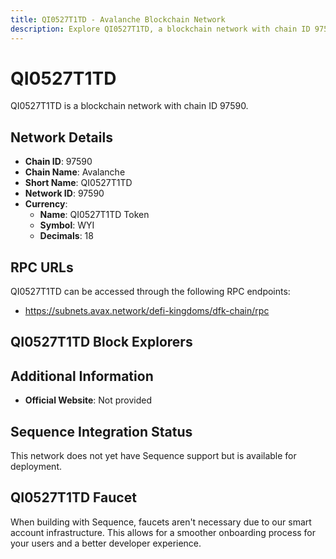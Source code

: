 ```yaml
--- 
title: QI0527T1TD - Avalanche Blockchain Network
description: Explore QI0527T1TD, a blockchain network with chain ID 97590. Learn about its native currency, QI0527T1TD Token, and how to interact with the network.
---
```


# QI0527T1TD

QI0527T1TD is a blockchain network with chain ID 97590.

## Network Details

- **Chain ID**: 97590
- **Chain Name**: Avalanche
- **Short Name**: QI0527T1TD
- **Network ID**: 97590
- **Currency**: 
  - **Name**: QI0527T1TD Token
  - **Symbol**: WYI
  - **Decimals**: 18

## RPC URLs

QI0527T1TD can be accessed through the following RPC endpoints:

- https://subnets.avax.network/defi-kingdoms/dfk-chain/rpc

## QI0527T1TD Block Explorers



## Additional Information

- **Official Website**: Not provided

## Sequence Integration Status

This network does not yet have Sequence support but is available for deployment.

## QI0527T1TD Faucet

When building with Sequence, faucets aren't necessary due to our smart account infrastructure. This allows for a smoother onboarding process for your users and a better developer experience.
